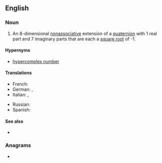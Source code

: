 ==English==

===Noun===
{{wikipedia}}
{{en-noun}}

# {{lb|en|mathematics}} An 8-dimensional [[nonassociative]] extension of a [[quaternion]] with 1 real part and 7 imaginary parts that are each a [[square root]] of -1.

====Hypernyms====
* [[hypercomplex number]]

====Translations====
{{trans-top|nonassociative extension of a quaternion}}
* French: {{t+|fr|octonion|m}}
* German: {{t+|de|Oktave|f}}, {{t|de|Oktonion|f}}
* Italian: {{t|it|ottonione|m}}, {{t+|it|ottetto|m}}
{{trans-mid}}
* Russian: {{t|ru|октонио́н|m}}
* Spanish: {{t|es|octonión|m}}
{{trans-bottom}}

====See also====
* {{sense|mathematics}} {{l|en|sedenion}}

===Anagrams===
* {{anagrams|en|otoconin}}